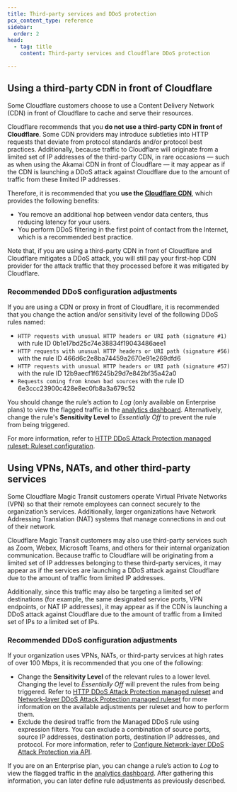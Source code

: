 ```yaml
---
title: Third-party services and DDoS protection
pcx_content_type: reference
sidebar:
  order: 2
head:
  - tag: title
    content: Third-party services and Cloudflare DDoS protection

---
```



## Using a third-party CDN in front of Cloudflare

Some Cloudflare customers choose to use a <GlossaryTooltip term="content delivery network (CDN)">Content Delivery Network (CDN)</GlossaryTooltip> in front of Cloudflare to cache and serve their resources.

Cloudflare recommends that you **do not use a third-party CDN in front of Cloudflare**. Some CDN providers may introduce subtleties into HTTP requests that deviate from protocol standards and/or protocol best practices. Additionally, because traffic to Cloudflare will originate from a limited set of IP addresses of the third-party CDN, in rare occasions — such as when using the Akamai CDN in front of Cloudflare — it may appear as if the CDN is launching a DDoS attack against Cloudflare due to the amount of traffic from these limited IP addresses.

Therefore, it is recommended that you **use the [Cloudflare CDN](/cache/)**, which provides the following benefits:

* You remove an additional hop between vendor data centers, thus reducing latency for your users.
* You perform DDoS filtering in the first point of contact from the Internet, which is a recommended best practice.

Note that, if you are using a third-party CDN in front of Cloudflare and Cloudflare mitigates a DDoS attack, you will still pay your first-hop CDN provider for the attack traffic that they processed before it was mitigated by Cloudflare.

### Recommended DDoS configuration adjustments

If you are using a CDN or proxy in front of Cloudflare, it is recommended that you change the action and/or sensitivity level of the following DDoS rules named:

* `HTTP requests with unusual HTTP headers or URI path (signature #1)` with rule ID 0b1e17bd25c74e38834f19043486aee1
* `HTTP requests with unusual HTTP headers or URI path (signature #56)` with the rule ID 466d6c2e8ba74459a2670e91e269dfd6
* `HTTP requests with unusual HTTP headers or URI path (signature #57)` with the rule ID 12b9aecf1f6245b29d7e842bf35a42a0
* `Requests coming from known bad sources` with the rule ID 6e3ccc23900c428e8ec0fb8a3a679c52

You should change the rule’s action to *Log* (only available on Enterprise plans) to view the flagged traffic in the [analytics dashboard](/ddos-protection/reference/analytics/). Alternatively, change the rule's **Sensitivity Level** to *Essentially Off* to prevent the rule from being triggered.

For more information, refer to [HTTP DDoS Attack Protection managed ruleset: Ruleset configuration](/ddos-protection/managed-rulesets/http/#ruleset-configuration).

## Using VPNs, NATs, and other third-party services

Some Cloudflare Magic Transit customers operate <GlossaryTooltip term="Virtual Private Network (VPN)">Virtual Private Networks (VPN)</GlossaryTooltip> so that their remote employees can connect securely to the organization’s services. Additionally, larger organizations have Network Addressing Translation (NAT) systems that manage connections in and out of their network.

Cloudflare Magic Transit customers may also use third-party services such as Zoom, Webex, Microsoft Teams, and others for their internal organization communication. Because traffic to Cloudflare will be originating from a limited set of IP addresses belonging to these third-party services, it may appear as if the services are launching a DDoS attack against Cloudflare due to the amount of traffic from limited IP addresses.

Additionally, since this traffic may also be targeting a limited set of destinations (for example, the same designated service ports, VPN endpoints, or NAT IP addresses), it may appear as if the CDN is launching a DDoS attack against Cloudflare due to the amount of traffic from a limited set of IPs *to* a limited set of IPs.

### Recommended DDoS configuration adjustments

If your organization uses VPNs, NATs, or third-party services at high rates of over 100 Mbps, it is recommended that you one of the following:

* Change the **Sensitivity Level** of the relevant rules to a lower level. Changing the level to *Essentially Off* will prevent the rules from being triggered. Refer to [HTTP DDoS Attack Protection managed ruleset](/ddos-protection/managed-rulesets/http/) and [Network-layer DDoS Attack Protection managed ruleset](/ddos-protection/managed-rulesets/network/) for more information on the available adjustments per ruleset and how to perform them.
* Exclude the desired traffic from the Managed DDoS rule using expression filters. You can exclude a combination of source ports, source IP addresses, destination ports, destination IP addresses, and protocol. For more information, refer to [Configure Network-layer DDoS Attack Protection via API](/ddos-protection/managed-rulesets/network/configure-api/).

If you are on an Enterprise plan, you can change a rule’s action to *Log* to view the flagged traffic in the [analytics dashboard](/ddos-protection/reference/analytics/). After gathering this information, you can later define rule adjustments as previously described.
